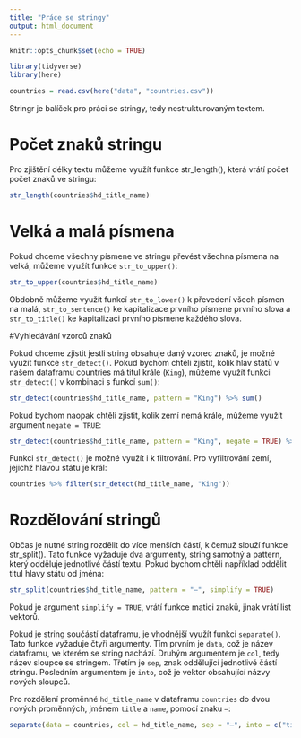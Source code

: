 ```yaml
---
title: "Práce se stringy"
output: html_document
---
```


```r
knitr::opts_chunk$set(echo = TRUE)

library(tidyverse)
library(here)

countries = read.csv(here("data", "countries.csv"))
```

Stringr je balíček pro práci se stringy, tedy nestrukturovaným textem.

# Počet znaků stringu

Pro zjištění délky textu můžeme využít funkce str_length(), která vrátí počet počet znaků ve stringu:

```r
str_length(countries$hd_title_name)
```

# Velká a malá písmena

Pokud chceme všechny písmene ve stringu převést všechna písmena na velká, můžeme využít funkce `str_to_upper()`:

```r
str_to_upper(countries$hd_title_name)
```

Obdobně můžeme využít funkcí `str_to_lower()` k převedení všech písmen na malá, `str_to_sentence()` ke kapitalizace prvního písmene prvního slova a `str_to_title()` ke kapitalizaci prvního písmene každého slova.


#Vyhledávání vzorců znaků

Pokud chceme zjistit jestli string obsahuje daný vzorec znaků, je možné využít funkce `str_detect()`. Pokud bychom chtěli zjistit, kolik hlav států v našem dataframu countries má titul krále (`King`), můžeme využít funkci `str_detect()` v kombinaci s funkcí `sum()`:

```r
str_detect(countries$hd_title_name, pattern = "King") %>% sum()
```

Pokud bychom naopak chtěli zjistit, kolik zemí nemá krále, můžeme využít argument `negate = TRUE`:

```r
str_detect(countries$hd_title_name, pattern = "King", negate = TRUE) %>% sum()
```

Funkci `str_detect()` je možné využít i k filtrování. Pro vyfiltrování zemí, jejichž hlavou státu je král:


```r
countries %>% filter(str_detect(hd_title_name, "King"))
```

# Rozdělování stringů

Občas je nutné string rozdělit do více menších částí, k čemuž slouží funkce str_split(). Tato funkce vyžaduje dva argumenty, string samotný a pattern, který odděluje jednotlivé částí textu. Pokud bychom chtěli například oddělit titul hlavy státu od jména: 

```r
str_split(countries$hd_title_name, pattern = "–", simplify = TRUE)
```

Pokud je argument `simplify = TRUE`, vrátí funkce matici znaků, jinak vrátí list vektorů.

Pokud je string součástí dataframu, je vhodnější využít funkci `separate()`. Tato funkce vyžaduje čtyři argumenty.
Tím prvním je `data`, což je název dataframu, ve kterém se string nachází. Druhým argumentem je `col`, tedy název sloupce se stringem. Třetím je `sep`, znak oddělující jednotlivé částí stringu. Posledním argumentem je `into`, což je vektor obsahující názvy nových sloupců.


Pro rozdělení proměnné `hd_title_name` v dataframu `countries` do dvou  nových proměnných, jménem `title` a `name`, pomocí znaku `–`:

```r
separate(data = countries, col = hd_title_name, sep = "–", into = c("title", "name"))
```

